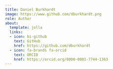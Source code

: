 ```yaml
---
title: Daniel Burkhardt
image: https://www.github.com/dburkhardt.png
role: Author
about:
  template: jolla
  links:
  - icon: bi-github
    text: GitHub
    href: https://github.com/dburkhardt
  - icon: fa-brands fa-orcid
    text: ORCID
    href: https://orcid.org/0000-0001-7744-1363
---
```


